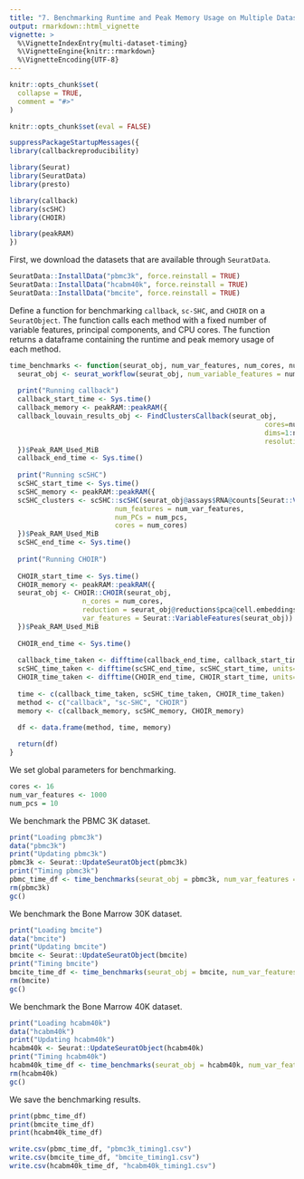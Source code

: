 ```yaml
---
title: "7. Benchmarking Runtime and Peak Memory Usage on Multiple Datasets"
output: rmarkdown::html_vignette
vignette: >
  %\VignetteIndexEntry{multi-dataset-timing}
  %\VignetteEngine{knitr::rmarkdown}
  %\VignetteEncoding{UTF-8}
---
```


```r
knitr::opts_chunk$set(
  collapse = TRUE,
  comment = "#>"
)

knitr::opts_chunk$set(eval = FALSE)
```

```r
suppressPackageStartupMessages({
library(callbackreproducibility)

library(Seurat)
library(SeuratData)
library(presto)

library(callback)
library(scSHC)
library(CHOIR)

library(peakRAM)
})
```



First, we download the datasets that are available through `SeuratData`.
```r
SeuratData::InstallData("pbmc3k", force.reinstall = TRUE)
SeuratData::InstallData("hcabm40k", force.reinstall = TRUE)
SeuratData::InstallData("bmcite", force.reinstall = TRUE)
```


Define a function for benchmarking `callback`, `sc-SHC`, and `CHOIR` on
a `SeuratObject`. The function calls each method with a fixed number of
variable features, principal components, and CPU cores. The function
returns a dataframe containing the runtime and peak memory usage of each
method.
```r
time_benchmarks <- function(seurat_obj, num_var_features, num_cores, num_pcs) {
  seurat_obj <- seurat_workflow(seurat_obj, num_variable_features = num_var_features, resolution_param = 0.8, num_dims = num_pcs)
  
  print("Running callback")
  callback_start_time <- Sys.time()
  callback_memory <- peakRAM::peakRAM({
  callback_louvain_results_obj <- FindClustersCallback(seurat_obj,
                                                               cores=num_cores,
                                                               dims=1:num_pcs,
                                                               resolution_start = 1.5)
  })$Peak_RAM_Used_MiB
  callback_end_time <- Sys.time()
  
  print("Running scSHC")
  scSHC_start_time <- Sys.time()
  scSHC_memory <- peakRAM::peakRAM({
  scSHC_clusters <- scSHC::scSHC(seurat_obj@assays$RNA@counts[Seurat::VariableFeatures(seurat_obj),],
                          num_features = num_var_features,
                          num_PCs = num_pcs,
                          cores = num_cores)
  })$Peak_RAM_Used_MiB
  scSHC_end_time <- Sys.time()
  
  print("Running CHOIR")
  
  CHOIR_start_time <- Sys.time()
  CHOIR_memory <- peakRAM::peakRAM({
  seurat_obj <- CHOIR::CHOIR(seurat_obj, 
                  n_cores = num_cores,
                  reduction = seurat_obj@reductions$pca@cell.embeddings[, 1:10],
                  var_features = Seurat::VariableFeatures(seurat_obj))
  })$Peak_RAM_Used_MiB
  
  CHOIR_end_time <- Sys.time()
  
  callback_time_taken <- difftime(callback_end_time, callback_start_time, units="mins")
  scSHC_time_taken <- difftime(scSHC_end_time, scSHC_start_time, units="mins")
  CHOIR_time_taken <- difftime(CHOIR_end_time, CHOIR_start_time, units="mins")
  
  time <- c(callback_time_taken, scSHC_time_taken, CHOIR_time_taken)
  method <- c("callback", "sc-SHC", "CHOIR")
  memory <- c(callback_memory, scSHC_memory, CHOIR_memory)
  
  df <- data.frame(method, time, memory)

  return(df)
}
```


We set global parameters for benchmarking.
```r
cores <- 16
num_var_features <- 1000
num_pcs = 10
```

We benchmark the PBMC 3K dataset.
```r
print("Loading pbmc3k")
data("pbmc3k")
print("Updating pbmc3k")
pbmc3k <- Seurat::UpdateSeuratObject(pbmc3k)
print("Timing pbmc3k")
pbmc_time_df <- time_benchmarks(seurat_obj = pbmc3k, num_var_features = num_var_features, num_cores = cores, num_pcs = num_pcs)
rm(pbmc3k)
gc()
```


We benchmark the Bone Marrow 30K dataset.
```r
print("Loading bmcite")
data("bmcite")
print("Updating bmcite")
bmcite <- Seurat::UpdateSeuratObject(bmcite)
print("Timing bmcite")
bmcite_time_df <- time_benchmarks(seurat_obj = bmcite, num_var_features = num_var_features, num_cores = cores, num_pcs = num_pcs)
rm(bmcite)
gc()
```

We benchmark the Bone Marrow 40K dataset.
```r
print("Loading hcabm40k")
data("hcabm40k")
print("Updating hcabm40k")
hcabm40k <- Seurat::UpdateSeuratObject(hcabm40k)
print("Timing hcabm40k")
hcabm40k_time_df <- time_benchmarks(seurat_obj = hcabm40k, num_var_features = num_var_features, num_cores = cores, num_pcs = num_pcs)
rm(hcabm40k)
gc()
```


We save the benchmarking results.
```r
print(pbmc_time_df)
print(bmcite_time_df)
print(hcabm40k_time_df)

write.csv(pbmc_time_df, "pbmc3k_timing1.csv")
write.csv(bmcite_time_df, "bmcite_timing1.csv")
write.csv(hcabm40k_time_df, "hcabm40k_timing1.csv")
```


